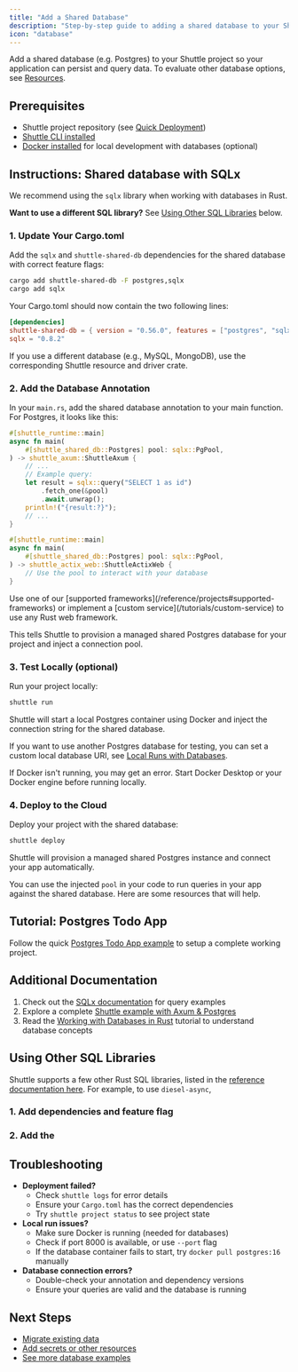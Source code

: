 ```yaml
---
title: "Add a Shared Database"
description: "Step-by-step guide to adding a shared database to your Shuttle project"
icon: "database"
---
```


Add a shared database (e.g. Postgres) to your Shuttle project so your application can persist and query data. To evaluate other database options, see [Resources](/reference/resources#resources).

## Prerequisites

- Shuttle project repository (see [Quick Deployment](/how-to-guides/quick-deployment))
- [Shuttle CLI installed](/getting-started/installation)
- [Docker installed](https://docs.docker.com/get-docker/) for local development with databases (optional)

## Instructions: Shared database with SQLx

We recommend using the `sqlx` library when working with databases in Rust.

**Want to use a different SQL library?** See [Using Other SQL Libraries](#using-other-sql-libraries) below.

### 1. Update Your Cargo.toml

Add the `sqlx` and `shuttle-shared-db` dependencies for the shared database with correct feature flags:

```bash
cargo add shuttle-shared-db -F postgres,sqlx
cargo add sqlx
```
Your Cargo.toml should now contain the two following lines:
```toml
[dependencies]
shuttle-shared-db = { version = "0.56.0", features = ["postgres", "sqlx"] }
sqlx = "0.8.2"
```

If you use a different database (e.g., MySQL, MongoDB), use the corresponding Shuttle resource and driver crate.


### 2. Add the Database Annotation

In your `main.rs`, add the shared database annotation to your main function. For Postgres, it looks like this:

<Tabs>
<Tab title="Axum">

```rust
#[shuttle_runtime::main]
async fn main(
    #[shuttle_shared_db::Postgres] pool: sqlx::PgPool,
) -> shuttle_axum::ShuttleAxum {
    // ...
    // Example query:
    let result = sqlx::query("SELECT 1 as id")
        .fetch_one(&pool)
        .await.unwrap();
    println!("{result:?}");
    // ...
}
```

</Tab>
<Tab title="Actix Web">

```rust
#[shuttle_runtime::main]
async fn main(
    #[shuttle_shared_db::Postgres] pool: sqlx::PgPool,
) -> shuttle_actix_web::ShuttleActixWeb {
    // Use the pool to interact with your database
}
```

</Tab>

<Tab title="Other">

<Note>
Use one of our [supported frameworks](/reference/projects#supported-frameworks) or implement a [custom service](/tutorials/custom-service) to use any Rust web framework.
</Note>

</Tab>
</Tabs>

This tells Shuttle to provision a managed shared Postgres database for your project and inject a connection pool.

### 3. Test Locally (optional)

Run your project locally:

```bash
shuttle run
```

Shuttle will start a local Postgres container using Docker and inject the connection string for the shared database. 

If you want to use another Postgres database for testing, you can set a custom local database URI, see [Local Runs with Databases](/how-to-guides/local-development#local-runs-with-databases).

<Note>If Docker isn't running, you may get an error. Start Docker Desktop or your Docker engine before running locally.</Note>

### 4. Deploy to the Cloud

Deploy your project with the shared database:

```bash
shuttle deploy
```

Shuttle will provision a managed shared Postgres instance and connect your app automatically.

You can use the injected `pool` in your code to run queries in your app against the shared database. Here are some resources that will help. 

## Tutorial: Postgres Todo App

Follow the quick [Postgres Todo App example](/examples/axum-postgres) to setup a complete working project.

## Additional Documentation
1. Check out the [SQLx documentation](https://github.com/launchbadge/sqlx) for query examples
2. Explore a complete [Shuttle example with Axum & Postgres](https://github.com/shuttle-hq/shuttle-examples/blob/main/axum/postgres/src/main.rs)
3. Read the [Working with Databases in Rust](https://docs.shuttle.dev/templates/tutorials/databases-with-rust) tutorial to understand database concepts


## Using Other SQL Libraries
Shuttle supports a few other Rust SQL libraries, listed in the [reference documentation here](/reference/shuttle-shared-db#output-type). For example, to use `diesel-async`,

### 1. Add dependencies and feature flag


### 2. Add the 

## Troubleshooting

- **Deployment failed?**
  - Check `shuttle logs` for error details
  - Ensure your `Cargo.toml` has the correct dependencies
  - Try `shuttle project status` to see project state
- **Local run issues?**
  - Make sure Docker is running (needed for databases)
  - Check if port 8000 is available, or use `--port` flag
  - If the database container fails to start, try `docker pull postgres:16` manually
- **Database connection errors?**
  - Double-check your annotation and dependency versions
  - Ensure your queries are valid and the database is running

## Next Steps

- [Migrate existing data](/how-to-guides/migrate-shared-postgres)
- [Add secrets or other resources](/resources/resources)
- [See more database examples](/reference/examples/overview) 
